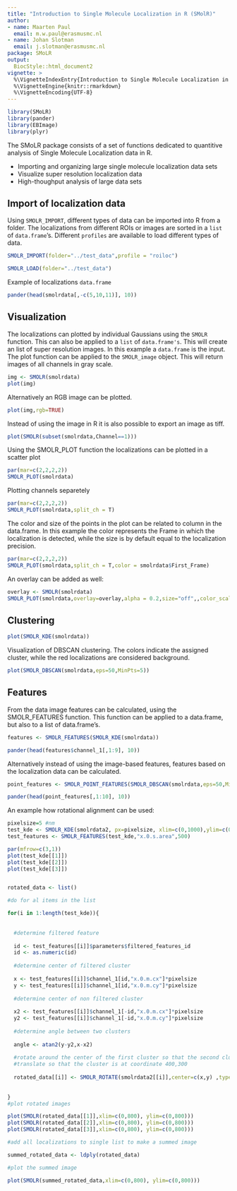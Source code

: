 ```yaml
---
title: "Introduction to Single Molecule Localization in R (SMolR)"
author: 
- name: Maarten Paul
  email: m.w.paul@erasmusmc.nl
- name: Johan Slotman
  email: j.slotman@erasmusmc.nl
package: SMoLR
output: 
  BiocStyle::html_document2
vignette: >
  %\VignetteIndexEntry{Introduction to Single Molecule Localization in R (SMolR)}
  %\VignetteEngine{knitr::rmarkdown}
  %\VignetteEncoding{UTF-8}  
---
```

<STYLE TYPE="text/css">
<!--
  td{
   
    font-size: 8pt;
    padding:0px;
    cellpadding="0";
    cellspacing="0"
  }
  th {
    
    font-size: 10pt;
    height: 20px;
    font-weight: bold;
    text-align: right;
    
  }
  table {
    border-spacing: 0px;
    border-collapse: collapse;
  }
--->

</STYLE>
```r
library(SMoLR)
library(pander)
library(EBImage)
library(plyr)
```

The SMoLR package consists of a set of functions dedicated to quantitive analysis of Single Molecule Localization data in R.

- Importing and organizing large single molecule localization data sets
- Visualize super resolution localization data
- High-thoughput analysis of large data sets


## Import of localization data

Using `SMOLR_IMPORT`, different types of data can be imported into R from a folder. The localizations from different ROIs or images are sorted in a `list` of `data.frame`'s. Different `profiles` are available to load different types of data.

```r
SMOLR_IMPORT(folder="../test_data",profile = "roiloc")
```


```r
SMOLR_LOAD(folder="../test_data")
```

Example of localizations `data.frame`

```r
pander(head(smolrdata[,-c(5,10,11)], 10))
```

\newpage
## Visualization
The localizations can plotted by individual Gaussians using the `SMOLR` function. This can also be applied to a `list` of `data.frame's`. This will create an list of super resolution images. In this example a `data.frame` is the input. The plot function can be applied to the `SMOLR_image` object. This will return images of all channels in gray scale.

```r
img <- SMOLR(smolrdata)
plot(img)
```

Alternatively an RGB image can be plotted.

```r
plot(img,rgb=TRUE)
```

Instead of using the image in R it is also possible to export an image as tiff.

```r
plot(SMOLR(subset(smolrdata,Channel==1)))
```

Using the SMOLR_PLOT function the localizations can be plotted in a scatter plot
```r
par(mar=c(2,2,2,2))
SMOLR_PLOT(smolrdata)
```

Plotting channels separetely
```r
par(mar=c(2,2,2,2))
SMOLR_PLOT(smolrdata,split_ch = T)
```

The color and size of the points in the plot can be related to column in the data.frame. In this example the color represents the Frame in which the localization is detected, while the size is by default equal to the localization precision.
```r
par(mar=c(2,2,2,2))
SMOLR_PLOT(smolrdata,split_ch = T,color = smolrdata$First_Frame)
```

An overlay can be added as well:
```r
overlay <- SMOLR(smolrdata)
SMOLR_PLOT(smolrdata,overlay=overlay,alpha = 0.2,size="off",,color_scale = adjustcolor(c("red","green","blue")),px=0.5)
```

\newpage 

## Clustering
```r
plot(SMOLR_KDE(smolrdata))

```

Visualization of DBSCAN clustering. The colors indicate the assigned cluster, while the red localizations are considered background.
```r
plot(SMOLR_DBSCAN(smolrdata,eps=50,MinPts=5))

```

## Features
From the data image features can be calculated, using the SMOLR_FEATURES function. This function can be applied to a data.frame, but also to a list of data.frame's.
```r
features <- SMOLR_FEATURES(SMOLR_KDE(smolrdata))
```

```r
pander(head(features$channel_1[,1:9], 10))
```

Alternatively instead of using the image-based features, features based on the localization data can be calculated.
```r
point_features <- SMOLR_POINT_FEATURES(SMOLR_DBSCAN(smolrdata,eps=50,MinPts=5))
```

```r
pander(head(point_features[,1:10], 10))
```

An example how rotational alignment can be used:
```r
pixelsize=5 #nm
test_kde <- SMOLR_KDE(smolrdata2, px=pixelsize, xlim=c(0,1000),ylim=c(0,1000))
test_features <- SMOLR_FEATURES(test_kde,"x.0.s.area",500)

par(mfrow=c(3,1))
plot(test_kde[[1]])
plot(test_kde[[2]])
plot(test_kde[[3]])


rotated_data <- list()

#do for al items in the list

for(i in 1:length(test_kde)){
  
  
  #determine filtered feature
  
  id <- test_features[[i]]$parameters$filtered_features_id
  id <- as.numeric(id)
  
  #determine center of filtered cluster
  
  x <- test_features[[i]]$channel_1[id,"x.0.m.cx"]*pixelsize
  y <- test_features[[i]]$channel_1[id,"x.0.m.cy"]*pixelsize
  
  #determine center of non filtered cluster
  
  x2 <- test_features[[i]]$channel_1[-id,"x.0.m.cx"]*pixelsize
  y2 <- test_features[[i]]$channel_1[-id,"x.0.m.cy"]*pixelsize
  
  #determine angle between two clusters
  
  angle <- atan2(y-y2,x-x2)
  
  #rotate around the center of the first cluster so that the second cluster is on top
  #translate so that the cluster is at coordinate 400,300
  
  rotated_data[[i]] <- SMOLR_ROTATE(smolrdata2[[i]],center=c(x,y) ,type = "radial", angle = angle+(pi/2), translate = c(400-x,300-y))
  
  
}
#plot rotated images

plot(SMOLR(rotated_data[[1]],xlim=c(0,800), ylim=c(0,800)))
plot(SMOLR(rotated_data[[2]],xlim=c(0,800), ylim=c(0,800)))
plot(SMOLR(rotated_data[[3]],xlim=c(0,800), ylim=c(0,800)))

#add all localizations to single list to make a summed image

summed_rotated_data <- ldply(rotated_data)

#plot the summed image

plot(SMOLR(summed_rotated_data,xlim=c(0,800), ylim=c(0,800)))



```
